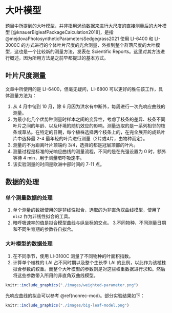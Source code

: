 # 大叶模型 {#big-leaf}

题目中所提到的大叶模型，并非指用涡动数据来进行大尺度的直接测量后的大叶模型 [@knauerBigleafPackageCalculation2018]，是指 @mejdovaPhotosyntheticParametersSedgegrass2021 使用 LI-6400 和 LI-3000C 的方式进行的个体叶片尺度的光合测量，外推到整个群落尺度的大叶模型，这也是一个比较新的测量方法，发表在 Scientific Reports。这里对其方法进行概述，因为所用方法是之前早都提过的基本方式。

## 叶片尺度测量 {#leaf-scale-meas}

文章中所使用的是 LI-6400，但毫无疑问，LI-6800 可以更好的胜任该工作，具体测量方法为：

1. 从 4 月中旬到 10 月，除 6 月因为洪水有中断外，每周进行一次光响应曲线的测量。
2. 为最小化几个优势种测量时样本之间的变异性，考虑了枝条的差异、枝条不同叶片之间的年龄、以及环境的随机效应的影响。测量选取的是一系列相邻的枝条或草丛。在特定的日期，每个植株选择两个枝条上的，在完全展开的成熟叶片中选择最 2-4 最年轻的叶片进行测量（2片或4片，由物种而定）。
3. 测量的不为距离叶片顶端约 3/4，选择的都是冠层顶部的叶片。
4. 测量过程是标准的光响应曲线的测量流程，不同的是在光强设置为 0 时，额外等待 4 min，用于测量暗呼吸速率。
5. 该实验测量的时间是欧洲中部时间的 7-11 点。

## 数据的处理 {#big-leaf-data}

### 单个测量数据的处理 {#single-data-big-leaf}

1. 单个测量的数据使用的是非线性拟合，选取的为非直角双曲线模型，使用了 `nls2` 作为非线性拟合的工具。
2. 暗呼吸速率的值是拟合模型曲线与纵坐标的交点。
3.不同物种、不同测量日期和不同生育期的参数各自拟合。

### 大叶模型的数据处理 {#big-leaf-data-MODEL}

1. 在不同季节，使用 LI-3100C 测量了不同物种的叶面积指数。
2. 计算单个植株的 LAI 占不同时期以及整个生长季 LAI 的比例，以此作为该植株拟合参数的权重。而整个大叶模型的参数则是对这些权重数据进行求和。然后将这些参数带入所用的非直角双曲线模型。

```r
knitr::include_graphics("./images/weighted-parameter.png")
```

光响应曲线的拟合可以参考 \@ref(nonrec-mod)。部分实验结果如下：

```r
knitr::include_graphics("./images/big-leaf-model.png")
```
